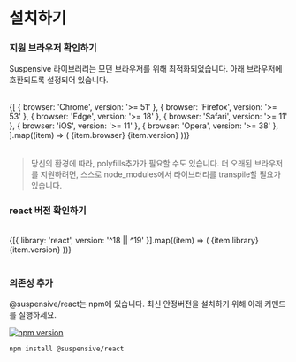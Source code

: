 
# 설치하기

<Steps>

### 지원 브라우저 확인하기

Suspensive 라이브러리는 모던 브라우저를 위해 최적화되었습니다. 아래 브라우저에 호환되도록 설정되어 있습니다.

<br />

<Table>
  <tbody>
    {[
      { browser: 'Chrome', version: '>= 51' },
      { browser: 'Firefox', version: '>= 53' },
      { browser: 'Edge', version: '>= 18' },
      { browser: 'Safari', version: '>= 11' },
      { browser: 'iOS', version: '>= 11' },
      { browser: 'Opera', version: '>= 38' },
    ].map((item) => (
      <Table.Tr key={item.browser}>
        <Table.Td>{item.browser}</Table.Td>
        <Table.Td className="text-center">{item.version}</Table.Td>
      </Table.Tr>
    ))}
  </tbody>
</Table>

> 당신의 환경에 따라, polyfills추가가 필요할 수도 있습니다. 더 오래된 브라우저를 지원하려면, 스스로 node_modules에서 라이브러리를 transpile할 필요가 있습니다.

### react 버전 확인하기

<br />

<Table>
  <tbody>
    {[{ library: 'react', version: '^18 || ^19' }].map((item) => (
      <Table.Tr key={item.library}>
        <Table.Td>{item.library}</Table.Td>
        <Table.Td className="text-center">{item.version}</Table.Td>
      </Table.Tr>
    ))}
  </tbody>
</Table>

### 의존성 추가

@suspensive/react는 npm에 있습니다. 최신 안정버전을 설치하기 위해 아래 커맨드를 실행하세요.

[![npm version](https://img.shields.io/npm/v/@suspensive/react?color=000&labelColor=000&logo=npm&label=)](https://www.npmjs.com/package/@suspensive/react)

```shell npm2yarn
npm install @suspensive/react
```

</Steps>
